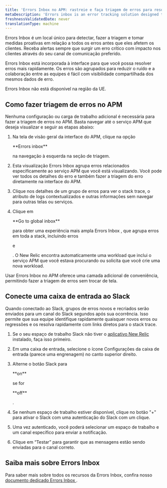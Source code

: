 ```yaml
---
title: 'Errors Inbox no APM: rastreie e faça triagem de erros para resolução mais rápida'
metaDescription: 'Errors inbox is an error tracking solution designed to put you in the driver’s seat when it comes to detecting, triaging, and resolving errors across your full application stack.'
freshnessValidatedDate: never
translationType: machine
---
```


Errors Inbox é um local único para detectar, fazer a triagem e tomar medidas proativas em relação a todos os erros antes que eles afetem os clientes. Receba alertas sempre que surgir um erro crítico com impacto nos clientes através do seu canal de comunicação preferido.

Errors Inbox está incorporada à <InlinePopover type="apm"/>interface para que você possa resolver erros mais rapidamente. Os erros são agrupados para reduzir o ruído e a colaboração entre as equipes é fácil com visibilidade compartilhada dos mesmos dados de erro.

<Callout variant="important">
  Errors Inbox não está disponível na região da UE.
</Callout>

## Como fazer triagem de erros no APM

Nenhuma configuração ou carga de trabalho adicional é necessária para fazer a triagem de erros no APM. Basta navegar até o serviço APM que deseja visualizar e seguir as etapas abaixo:

1. Na tela de visão geral da interface do APM, clique na opção

   <DNT>
     **Errors inbox**
   </DNT>

   na navegação à esquerda na seção de triagem.

2. Esta visualização Errors Inbox agrupa erros relacionados especificamente ao serviço APM que você está visualizando. Você pode ver todos os detalhes do erro e também fazer a triagem do erro diretamente na interface do APM.

3. Clique nos detalhes de um grupo de erros para ver o stack trace, o atributo de logs contextualizados e outras informações sem navegar para outras telas ou serviços.

4. Clique em

   <DNT>
     **Go to global inbox**
   </DNT>

   para obter uma experiência mais ampla Errors Inbox , que agrupa erros em toda a stack, incluindo erros

   <InlinePopover type="browser"/>

   e

   <InlinePopover type="mobile"/>

   . O New Relic encontra automaticamente uma workload que inclui o serviço APM que você estava procurando ou solicita que você crie uma nova workload.

Usar Errors Inbox no APM oferece uma camada adicional de conveniência, permitindo fazer a triagem de erros sem trocar de tela.

## Conecte uma caixa de entrada ao Slack

Quando conectado ao Slack, grupos de erros novos e recriados serão enviados para um canal do Slack segundos após sua ocorrência. Isso permite que sua equipe identifique rapidamente quaisquer novos erros ou regressões e os resolva rapidamente com links diretos para o stack trace.

1. Se o seu espaço de trabalho Slack não tiver o [aplicativo New Relic](https://newrelic.slack.com/apps/AP92KQJS3-new-relic?tab=more_info) instalado, faça isso primeiro.

2. Em uma caixa de entrada, selecione o ícone Configurações da caixa de entrada (parece uma engrenagem) no canto superior direito.

3. Alterne o botão Slack para

   <DNT>
     **on**
   </DNT>

   se for

   <DNT>
     **off**
   </DNT>

   .

4. Se nenhum espaço de trabalho estiver disponível, clique no botão "+" para ativar o Slack com uma autenticação do Slack com um clique.

5. Uma vez autenticado, você poderá selecionar um espaço de trabalho e um canal específico para enviar a notificação.

6. Clique em “Testar” para garantir que as mensagens estão sendo enviadas para o canal correto.

## Saiba mais sobre Errors Inbox

Para saber mais sobre todos os recursos da Errors Inbox, confira nosso [documento dedicado Errors Inbox ](/docs/errors-inbox/errors-inbox).
